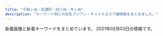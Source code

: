 ```yaml
---
title: "千駄ヶ谷・信濃町・四ツ谷・市ヶ谷"
description: "キーワード別にの巨乳アジアン・チャイナエステ嬢情報をまとめました。"
---
```


新着画像と新着キーワードをまとめています。
2021年02月03日の情報です。

<DmmAffiliateIns />
<KeywordTable
  shops={
    [
    {
        "keywords": {
            "86": 2,
            "D": 8,
            "C": 12,
            "87": 6
        },
        "url": "http://www.bara.relaxjp.info/",
        "img_links": [
            "http://www.bara.relaxjp.info/files/005.jpg",
            "http://www.bara.relaxjp.info/images/slider/3.jpg",
            "http://www.bara.relaxjp.info/files/001.jpg",
            "http://www.bara.relaxjp.info/files/002.jpg",
            "http://www.bara.relaxjp.info/img/ttl_therapist_top.png",
            "http://www.bara.relaxjp.info/files/002-02.jpg",
            "http://www.bara.relaxjp.info/img/ttl_news.png",
            "http://www.bara.relaxjp.info/img/goback.jpg",
            "http://www.bara.relaxjp.info/files/003-02.jpg",
            "http://www.bara.relaxjp.info/images/slider/2.jpg",
            "http://www.bara.relaxjp.info/img/tel.png",
            "http://www.bara.relaxjp.info/img/pickup.jpg",
            "http://www.bara.relaxjp.info/img/btn_side_mobile.jpg",
            "http://www.bara.relaxjp.info/files/001-02.jpg",
            "http://www.bara.relaxjp.info/files/005-02.jpg",
            "http://www.bara.relaxjp.info/images/slider/1.jpg",
            "http://www.bara.relaxjp.info/files/003.jpg",
            "http://www.bara.relaxjp.info/img/ttl_info.png"
        ],
        "station": "\u56db\u8c37\u4e09\u4e01\u76ee\u99c53\u756a\u53e3",
        "name": "\u8594\u8587"
    },
    {
        "name": "\u30aa\u30fc\u30ed\u30e9",
        "keywords": {},
        "station": "\u56db\u8c37\u4e09\u4e01\u76ee\u99c52\u756a\u53e3",
        "url": "http://l-rlx.com/",
        "img_links": [
            "http://l-rlx.com/images/index_05.jpg",
            "http://l-rlx.com/images/03.jpg",
            "http://l-rlx.com/images/rec.jpg",
            "http://l-rlx.com/girl/04.jpg",
            "http://l-rlx.com/images/index_14.jpg",
            "http://l-rlx.com/girl/01.jpg",
            "http://l-rlx.com/images/index_04.jpg",
            "http://l-rlx.com/images/staff_09.jpg",
            "http://l-rlx.com/images/info.jpg",
            "http://l-rlx.com/images/index_02.jpg",
            "http://l-rlx.com/images/sub_09.jpg",
            "http://l-rlx.com/images/index_21.jpg",
            "http://l-rlx.com/images/index_20.jpg",
            "http://l-rlx.com/girl/03.jpg",
            "http://l-rlx.com/images/index_07.jpg",
            "http://l-rlx.com/images/index_12.jpg",
            "http://l-rlx.com/girl/05.jpg",
            "http://l-rlx.com/images/index_03.jpg",
            "http://l-rlx.com/images/index_01.jpg",
            "http://l-rlx.com/images/index_16.jpg",
            "http://l-rlx.com/images/01.jpg",
            "http://l-rlx.com/girl/00.jpg",
            "http://l-rlx.com/images/info_09.jpg",
            "http://l-rlx.com/images/02.jpg",
            "http://l-rlx.com/images/rec_09.jpg",
            "http://l-rlx.com/girl/02.jpg",
            "http://l-rlx.com/images/index_06.jpg",
            "http://l-rlx.com/images/index_17.jpg"
        ]
    },
    {
        "station": "\u56db\u30c4\u8c37\u99c52\u756a\u53e3",
        "keywords": {
            "\u30bb\u30af\u30b7\u30fc": 2,
            "D": 14,
            "C": 14,
            "E": 3
        },
        "name": "\u30c6\u30a3\u30e9\u30df\u30b9",
        "url": "https://juno-esthe.tokyo/",
        "img_links": [
            "https://juno-esthe.tokyo/wp-content/themes/este/img/top-img03.png",
            "https://juno-esthe.tokyo/wp-content/uploads/2018/12/90876satiramisu.jpg",
            "https://juno-esthe.tokyo/wp-content/uploads/2020/02/estrdyfugi.jpg",
            "https://juno-esthe.tokyo/wp-content/uploads/2020/12/76tiramisu.jpg",
            "https://juno-esthe.tokyo/wp-content/themes/este/img/tel_header.png",
            "https://juno-esthe.tokyo/wp-content/themes/este/img/4.jpg",
            "https://juno-esthe.tokyo/wp-content/themes/este/img/top-img02.png",
            "https://juno-esthe.tokyo/wp-content/uploads/2021/01/1tiramisu.jpg",
            "https://juno-esthe.tokyo/wp-content/themes/este/img/call.png",
            "https://juno-esthe.tokyo/wp-content/uploads/2020/09/786544567tiramisu.jpg",
            "https://juno-esthe.tokyo/wp-content/themes/este/img/top-img01.png",
            "https://juno-esthe.tokyo/wp-content/uploads/2020/07/32111tiramisu.jpg",
            "https://juno-esthe.tokyo/wp-content/themes/este/img/2.jpg",
            "https://juno-esthe.tokyo/wp-content/themes/este/img/tel_footer.png",
            "https://juno-esthe.tokyo/wp-content/themes/este/img/top-img05.png",
            "https://juno-esthe.tokyo/wp-content/uploads/2020/06/3456utiramisu.jpg",
            "https://juno-esthe.tokyo/wp-content/themes/este/img/top-img04.png",
            "https://juno-esthe.tokyo/wp-content/uploads/2020/06/12345678tiramisu.jpg",
            "https://juno-esthe.tokyo/wp-content/uploads/2020/03/1tiramisu.jpg",
            "https://juno-esthe.tokyo/wp-content/themes/este/img/1.jpg",
            "https://juno-esthe.tokyo/wp-content/uploads/2020/09/897654tiramisu.jpg",
            "https://juno-esthe.tokyo/wp-content/themes/este/img/3.jpg",
            "https://juno-esthe.tokyo/wp-content/uploads/2020/03/567tiramisu.jpg"
        ]
    },
    {
        "keywords": {},
        "img_links": [
            "http://e-rosa.net/images/grande.jpg",
            "http://e-rosa.net/images/aya2.jpg",
            "http://e-rosa.net/images/yuri.jpg",
            "http://e-rosa.net/images/002.jpg",
            "http://e-rosa.net/images/te2.jpg",
            "http://e-rosa.net/images/right_top.png",
            "http://e-rosa.net/images/006.jpg",
            "http://e-rosa.net/images/kaoli.jpg",
            "http://e-rosa.net/images/yuna.jpg",
            "http://e-rosa.net/images/girl_03.png",
            "http://e-rosa.net/images/sejutu6.jpg",
            "http://e-rosa.net/images/004.jpg",
            "http://e-rosa.net/images/003.jpg",
            "http://e-rosa.net/images/sejutu5.jpg",
            "http://e-rosa.net/images/ayaka.jpg",
            "http://e-rosa.net/images/k1.jpg",
            "http://e-rosa.net/images/girl_01.png",
            "http://e-rosa.net/images/noimage.jpg",
            "http://e-rosa.net/images/misa1.jpg",
            "http://e-rosa.net/images/news_top.jpg",
            "http://e-rosa.net/images/sayaka.jpg",
            "http://e-rosa.net/images/tite-magazine.png",
            "http://e-rosa.net/images/haruka.jpg",
            "http://e-rosa.net/images/tite-staff.png",
            "http://e-rosa.net/images/ha.jpg",
            "http://e-rosa.net/images/nei_01.png",
            "http://e-rosa.net/images/g1.jpg",
            "http://e-rosa.net/images/g13.jpg",
            "http://e-rosa.net/images/te3.jpg",
            "http://e-rosa.net/images/rimi.jpg",
            "http://e-rosa.net/images/rina0.jpg",
            "http://e-rosa.net/images/yu.jpg",
            "http://e-rosa.net/images/yuyi.jpg",
            "http://e-rosa.net/images/sejutu1.jpg",
            "http://e-rosa.net/images/gg1.png",
            "http://e-rosa.net/images/lola.jpg",
            "http://e-rosa.net/images/sejutu2.jpg",
            "http://e-rosa.net/images/001.jpg",
            "http://e-rosa.net/images/news_bottom.jpg",
            "http://e-rosa.net/images/girlx_top.png",
            "http://e-rosa.net/images/rina1.jpg",
            "http://e-rosa.net/images/girl_top.png",
            "http://e-rosa.net/images/meyi1.jpg",
            "http://e-rosa.net/images/pagetop.png",
            "http://e-rosa.net/images/rina2.jpg",
            "http://e-rosa.net/images/aya1.jpg",
            "http://e-rosa.net/images/right_bottom.png",
            "http://e-rosa.net/images/risa.jpg",
            "http://e-rosa.net/images/mimi.jpg",
            "http://e-rosa.net/images/tite-link.png",
            "http://e-rosa.net/images/005.jpg",
            "http://e-rosa.net/images/meyi2.jpg",
            "http://e-rosa.net/images/nei_03.png",
            "http://e-rosa.net/images/te1.jpg",
            "http://e-rosa.net/images/009.jpg",
            "http://e-rosa.net/images/access3.jpg"
        ],
        "station": "\u56db\u8c37\u4e09\u4e01\u76ee\u99c52\u756a",
        "url": "http://e-rosa.net/",
        "name": "ROSA"
    },
    {
        "station": "JR\u56db\u30c4\u8c37\u99c5\u8d64\u5742\u53e3",
        "img_links": [
            "http://e-yotsuya.net/images/news-tit.png",
            "http://e-yotsuya.net/images/baner.jpg",
            "http://e-yotsuya.net/images/g4.jpg",
            "http://e-yotsuya.net/images/g2.jpg",
            "http://e-yotsuya.net/images/g9.jpg",
            "http://e-yotsuya.net/images/g6.jpg",
            "http://e-yotsuya.net/images/g1.jpg",
            "http://e-yotsuya.net/images/tite-staff1.jpg",
            "http://e-yotsuya.net/images/g11.jpg",
            "http://e-yotsuya.net/images/g5.jpg",
            "http://e-yotsuya.net/images/tite-staff.jpg",
            "http://e-yotsuya.net/images/g3.jpg",
            "http://e-yotsuya.net/images/room.jpg",
            "http://e-yotsuya.net/images/top2.png",
            "http://e-yotsuya.net/images/g8.jpg",
            "http://e-yotsuya.net/images/baner2.jpg",
            "http://e-yotsuya.net/images/mobile.png",
            "http://e-yotsuya.net/images/g7.jpg",
            "http://e-yotsuya.net/images/news-tit1.jpg",
            "http://e-yotsuya.net/images/top.jpg",
            "http://e-yotsuya.net/images/g12.jpg",
            "http://e-yotsuya.net/images/g10.jpg"
        ],
        "keywords": {
            "C": 14
        },
        "url": "http://e-yotsuya.net/",
        "name": "\u30b9\u30de\u30a4\u30eb"
    },
    {
        "url": "http://lakulaku.info/",
        "station": "\u56db\u8c37\u4e09\u4e01\u76ee\u99c52\u756a",
        "img_links": [
            "http://lakulaku.info/images/newtit.png",
            "http://lakulaku.info/images/staff/5-3.jpg",
            "http://lakulaku.info/images/staff/s06.jpg",
            "http://lakulaku.info/img/5-4.jpg",
            "http://lakulaku.info/img/s06.jpg",
            "http://lakulaku.info/images/staff/yumi.jpg",
            "http://lakulaku.info/images/staff/5-1.jpg",
            "http://lakulaku.info/images/staff/mari.jpg",
            "http://lakulaku.info/images/staff/rina.jpg",
            "http://lakulaku.info/images/staff/5-2.jpg",
            "http://lakulaku.info/swf/baner.jpg",
            "http://lakulaku.info/images/titestaff.png",
            "http://lakulaku.info/img/5-3.jpg",
            "http://lakulaku.info/images/staff/ai-a.jpg",
            "http://lakulaku.info/images/mobile.png",
            "http://lakulaku.info/img/5-1.jpg",
            "http://lakulaku.info/images/staff/ai.jpg",
            "http://lakulaku.info/img/5-5.jpg",
            "http://lakulaku.info/images/top.jpg",
            "http://lakulaku.info/images/staff/sizuka.jpg",
            "http://lakulaku.info/images/staff/5-4.jpg",
            "http://lakulaku.info/images/staff/momo.jpg",
            "http://lakulaku.info/images/staff/5-5.jpg",
            "http://lakulaku.info/images/staff/nena.jpg",
            "http://lakulaku.info/img/rina.jpg",
            "http://lakulaku.info/img/5-2.jpg"
        ],
        "name": "\u767e\u5408",
        "keywords": {}
    },
    {
        "name": "Moon",
        "keywords": {},
        "station": "\u9eb9\u753a\u99c51\u756a\u51fa\u53e3",
        "img_links": [
            "http://xn--vckg5a9gug.in.net/images/staff_s.png",
            "http://xn--vckg5a9gug.in.net/link/menlog.jpg",
            "http://xn--vckg5a9gug.in.net/images/cg06.jpg",
            "http://xn--vckg5a9gug.in.net/images/top.png",
            "http://xn--vckg5a9gug.in.net/images/cg04.jpg",
            "http://xn--vckg5a9gug.in.net/images/cg03.jpg",
            "http://xn--vckg5a9gug.in.net/images/news.png",
            "http://xn--vckg5a9gug.in.net/images/cg05.jpg",
            "http://xn--vckg5a9gug.in.net/images/cg07.jpg",
            "http://xn--vckg5a9gug.in.net/images/evetop.png"
        ],
        "url": "http://xn--vckg5a9gug.in.net/"
    },
    {
        "name": "\u7652\u3057\u306e\u5c4b",
        "keywords": {
            "C": 10,
            "D": 30,
            "85": 15,
            "86": 15
        },
        "url": "http://bimajo.ies.fun/",
        "img_links": [
            "http://bimajo.ies.fun/images/end.png",
            "http://bimajo.ies.fun/images/room1.jpg",
            "http://bimajo.ies.fun/photos/sites/71/2020/07/2020072106582415.jpg",
            "http://bimajo.ies.fun/images/s_pick.jpg",
            "http://bimajo.ies.fun/images/news_bj2.png",
            "http://bimajo.ies.fun/images/mobile.jpg",
            "http://bimajo.ies.fun/images/s_face.jpg",
            "http://bimajo.ies.fun/images/room3.jpg",
            "http://bimajo.ies.fun/photos/sites/71/2020/09/202009020147082.jpg",
            "http://bimajo.ies.fun/images/room2.jpg",
            "http://bimajo.ies.fun/images/room4.jpg",
            "http://bimajo.ies.fun/images/s_news.jpg",
            "http://bimajo.ies.fun/images/s_staff.jpg",
            "http://bimajo.ies.fun/images/top.png"
        ],
        "station": "\u56db\u8c37\u4e09\u4e01\u76ee\u99c52\u756a\u51fa\u53e3"
    },
    {
        "url": "http://aqua.jpn.cm/",
        "keywords": {
            "84": 44,
            "C": 132,
            "85": 154,
            "D": 330,
            "82": 22,
            "83": 22,
            "86": 176,
            "87": 44
        },
        "img_links": [
            "http://aqua.jpn.cm/photos/sites/16/2018/01/2018011007031899.jpg",
            "http://aqua.jpn.cm/images/s_pick.png",
            "http://aqua.jpn.cm/photos/sites/16/2018/01/2018011007031997.jpg",
            "http://aqua.jpn.cm/photos/sites/16/2018/01/2018011007031840.jpg",
            "http://aqua.jpn.cm/photos/sites/16/2020/03/2020030507254950.jpg",
            "http://aqua.jpn.cm/images/room2.jpg",
            "http://aqua.jpn.cm/images/s_news.jpg",
            "http://aqua.jpn.cm/photos/sites/16/2018/05/2018052105590585.jpg",
            "http://aqua.jpn.cm/photos/sites/16/2019/03/2019031107062221.jpg",
            "http://aqua.jpn.cm/photos/sites/16/2020/10/2020100906522289.jpg",
            "http://aqua.jpn.cm/photos/sites/16/2020/10/2020100508293240.jpg",
            "http://aqua.jpn.cm/images/top.png",
            "http://aqua.jpn.cm/images/s_staff.png",
            "http://aqua.jpn.cm/images/room3.jpg",
            "http://aqua.jpn.cm/photos/sites/16/2019/04/2019042211584069.jpg",
            "http://aqua.jpn.cm/photos/sites/16/2018/01/2018011007032034.jpg",
            "http://aqua.jpn.cm/photos/sites/16/2020/09/2020091507031094.jpg",
            "http://aqua.jpn.cm/photos/sites/16/2018/01/2018013112184869.jpg",
            "http://aqua.jpn.cm/photos/sites/16/2018/01/2018011007031662.jpg",
            "http://aqua.jpn.cm/images/room1.jpg",
            "http://aqua.jpn.cm/photos/sites/16/2020/12/2020120208263886.jpg",
            "http://aqua.jpn.cm/images/1.jpg",
            "http://aqua.jpn.cm/images/room5.jpg",
            "http://aqua.jpn.cm/photos/sites/16/2020/12/2020120107363899.jpg",
            "http://aqua.jpn.cm/images/room4.jpg",
            "http://aqua.jpn.cm/photos/sites/16/2018/01/2018011007031429.jpg",
            "http://aqua.jpn.cm/photos/sites/16/2019/02/2019020108033676.jpg",
            "http://aqua.jpn.cm/photos/sites/16/2020/04/2020040301184076.jpg",
            "http://aqua.jpn.cm/images/mobile.jpg",
            "http://aqua.jpn.cm/photos/sites/16/2018/03/2018031909460765.jpg",
            "http://aqua.jpn.cm/images/3.jpg",
            "http://aqua.jpn.cm/images/2.jpg",
            "http://aqua.jpn.cm/photos/sites/16/2021/01/2021011401054262.jpg",
            "http://aqua.jpn.cm/images/line.jpg",
            "http://aqua.jpn.cm/photos/sites/16/2018/01/2018011007031723.jpg"
        ],
        "station": "\u56db\u8c37\u4e09\u4e01\u76ee\u99c52\u756a\u51fa\u53e3",
        "name": "\u5149\u540d"
    }
]
}
/>
<DmmAffiliateScript />

